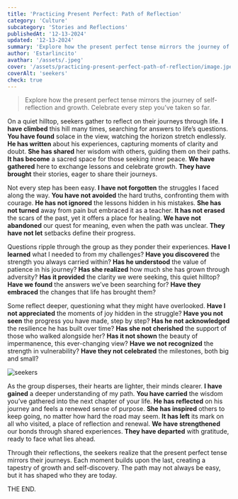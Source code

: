 ```yaml
---
title: 'Practicing Present Perfect: Path of Reflection'
category: 'Culture'
subcategory: 'Stories and Reflections'
publishedAt: '12-13-2024'
updated: '12-13-2024'
summary: 'Explore how the present perfect tense mirrors the journey of self-reflection and growth. Celebrate every step you’ve taken so far.'
author: 'Estarlincito'
avathar: '/assets/.jpeg'
cover: '/assets/practicing-present-perfect-path-of-reflection/image.jpeg'
coverAlt: 'seekers'
check: true
---
```


<Introduction>

> Explore how the present perfect tense mirrors the journey of self-reflection and growth. Celebrate every step you’ve taken so far.

</Introduction>

<Contents>

On a quiet hilltop, seekers gather to reflect on their journeys through life. **I have climbed** this hill many times, searching for answers to life’s questions. **You have found** solace in the view, watching the horizon stretch endlessly. **He has written** about his experiences, capturing moments of clarity and doubt. **She has shared** her wisdom with others, guiding them on their paths. **It has become** a sacred space for those seeking inner peace. **We have gathered** here to exchange lessons and celebrate growth. **They have brought** their stories, eager to share their journeys.

Not every step has been easy. **I have not forgotten** the struggles I faced along the way. **You have not avoided** the hard truths, confronting them with courage. **He has not ignored** the lessons hidden in his mistakes. **She has not turned** away from pain but embraced it as a teacher. **It has not erased** the scars of the past, yet it offers a place for healing. **We have not abandoned** our quest for meaning, even when the path was unclear. **They have not let** setbacks define their progress.

Questions ripple through the group as they ponder their experiences. **Have I learned** what I needed to from my challenges? **Have you discovered** the strength you always carried within? **Has he understood** the value of patience in his journey? **Has she realized** how much she has grown through adversity? **Has it provided** the clarity we were seeking, this quiet hilltop? **Have we found** the answers we’ve been searching for? **Have they embraced** the changes that life has brought them?

Some reflect deeper, questioning what they might have overlooked. **Have I not appreciated** the moments of joy hidden in the struggle? **Have you not seen** the progress you have made, step by step? **Has he not acknowledged** the resilience he has built over time? **Has she not cherished** the support of those who walked alongside her? **Has it not shown** the beauty of impermanence, this ever-changing view? **Have we not recognized** the strength in vulnerability? **Have they not celebrated** the milestones, both big and small?

<Image
  alt='seekers'
  src='/assets/practicing-present-perfect-path-of-reflection/image1.jpeg'
/>

As the group disperses, their hearts are lighter, their minds clearer. **I have gained** a deeper understanding of my path. **You have carried** the wisdom you’ve gathered into the next chapter of your life. **He has reflected** on his journey and feels a renewed sense of purpose. **She has inspired** others to keep going, no matter how hard the road may seem. **It has left** its mark on all who visited, a place of reflection and renewal. **We have strengthened** our bonds through shared experiences. **They have departed** with gratitude, ready to face what lies ahead.

Through their reflections, the seekers realize that the present perfect tense mirrors their journeys. Each moment builds upon the last, creating a tapestry of growth and self-discovery. The path may not always be easy, but it has shaped who they are today.

THE END.

</Contents>

